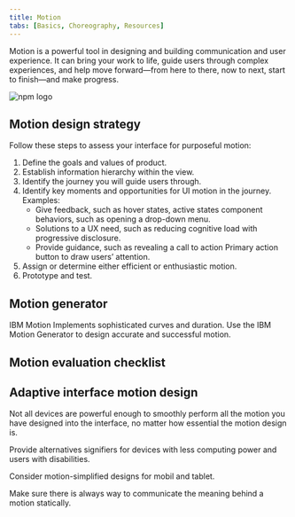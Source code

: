 ```yaml
---
title: Motion
tabs: [Basics, Choreography, Resources]
---
```



<PageDescription>

Motion is a powerful tool in designing and building communication and user
experience. It can bring your work to life, guide users through complex
experiences, and help move forward—from here to there, now to next, start to
finish—and make progress.

</PageDescription>

<Row className="resource-card-group">
<Column colMd={4} colLg={4} noGutterSm>
<ResourceCard
  subTitle="IBM Motion Package"
  href="http://npmjs.com/package/@carbon/motion"
>

![npm logo](../../images/npm.png)

</ResourceCard>

</Column>
  <Column colMd={4} colLg={4} noGutterSm>
    <ResourceCard
      subTitle="Motion Generator"
      href="https://ibm.github.io/motion/"
    />
  </Column>
</Row>

## Motion design strategy

Follow these steps to assess your interface for purposeful motion:

1. Define the goals and values of product.
1. Establish information hierarchy within the view.
1. Identify the journey you will guide users through.
1. Identify key moments and opportunities for UI motion in the journey. Examples:
   - Give feedback, such as hover states, active states component behaviors, such as opening a drop-down menu.
   - Solutions to a UX need, such as reducing cognitive load with progressive disclosure.
   - Provide guidance, such as revealing a call to action Primary action button to draw users’ attention.
1. Assign or determine either efficient or enthusiastic motion.
1. Prototype and test.

## Motion generator

IBM Motion Implements sophisticated curves and duration. Use the IBM Motion Generator to design accurate and successful motion.

## Motion evaluation checklist

<MotionChecklist />

## Adaptive interface motion design

Not all devices are powerful enough to smoothly perform all the motion you have designed into the interface, no matter how essential the motion design is.

Provide alternatives signifiers for devices with less computing power and users with disabilities.

Consider motion-simplified designs for mobil and tablet.

Make sure there is always way to communicate the meaning behind a motion statically.
